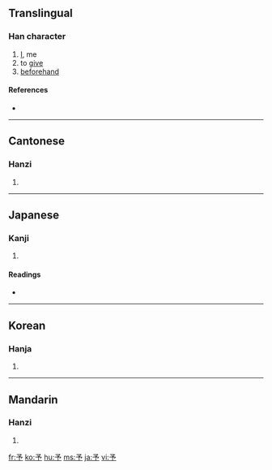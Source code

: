 {{also|豫}}<!-- may be replaced by zh-forms -->
==Translingual==

===Han character===
{{Han char|rn=6|rad=亅|as=03|sn=4|four=1720<sub>2</sub>|canj=弓戈弓弓 (NINN)}}

# [[I]], me
# to [[give]]
# [[beforehand]]

====References====
* {{Han ref|kx=0085.160|dkj=00231|dj=0174.060|hdz=10052.020|uh=4E88|ud=20104|bh=A4A9|bd=42153}}

----

==Cantonese==

===Hanzi===
{{yue-hanzi|jyut=|y=yu4, yu5}}

# {{defn|Cantonese}}

----

==Japanese==

===Kanji===
{{ja-kanji|grade=3|rs=亅03}}

# {{defn|Japanese}}

====Readings====
* {{ja-readings|on=[[よ]] (yo), [[しゃ]] (sha)|kun=[[あたえる]] (ataeru), [[あらかじめ]] (arakajime)}}

----

==Korean==

===Hanja===
{{ko-hanja|hangeul=여|rv=yeo|mr=yŏ}}

# {{defn|Korean}}

----

==Mandarin==

===Hanzi===
{{cmn-hanzi|pin=[[yú]] ([[yu2]]), [[yǔ]] ([[yu3]])|wg=yü<sup>2</sup>, yü<sup>3</sup>}}

# {{defn|Mandarin}}

[[fr:予]]
[[ko:予]]
[[hu:予]]
[[ms:予]]
[[ja:予]]
[[vi:予]]